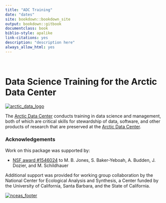 ```yaml
--- 
title: "ADC Training"
date: "dates"
site: bookdown::bookdown_site
output: bookdown::gitbook
documentclass: book
biblio-style: apalike
link-citations: yes
description: "description here"
always_allow_html: yes
---
```


<br>

# Data Science Training for the Arctic Data Center

[![arctic_data_logo](./arctic-data-center.png)](https://arcticdata.io)
<br>

The [Arctic Data Center](https://arcticdata.io) conducts training in data science and management,
both of which are critical skills for stewardship of data, software, and other
products of research that are preserved at the [Arctic Data Center](https://arcticdata.io).


### Acknowledgements
Work on this package was supported by:

- [NSF award #1546024](http://www.nsf.gov/awardsearch/showAward?AWD_ID=1546024) to M. B. Jones, S. Baker-Yeboah, A. Budden, J. Dozier, and M. Schildhauer

Additional support was provided for working group collaboration by the National Center for Ecological Analysis and Synthesis, a Center funded by the University of California, Santa Barbara, and the State of California.

[![nceas_footer](https://www.nceas.ucsb.edu/files/newLogo_0.png)](http://www.nceas.ucsb.edu)
